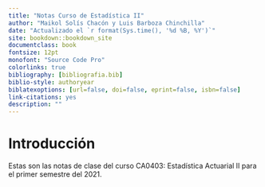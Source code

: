 ```yaml
--- 
title: "Notas Curso de Estadística II"
author: "Maikol Solís Chacón y Luis Barboza Chinchilla"
date: "Actualizado el `r format(Sys.time(), '%d %B, %Y')`"
site: bookdown::bookdown_site
documentclass: book
fontsize: 12pt
monofont: "Source Code Pro"
colorlinks: true
bibliography: [bibliografia.bib]
biblio-style: authoryear
biblatexoptions: [url=false, doi=false, eprint=false, isbn=false]
link-citations: yes
description: ""
---
```



# Introducción

Estas son las notas de clase del curso CA0403: Estadística Actuarial II para el primer semestre del 2021.